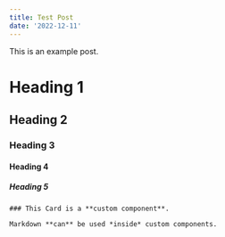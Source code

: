 ```yaml
---
title: Test Post
date: '2022-12-11'
---
```

 
This is an example post.
 
# Heading 1
 
## Heading 2
 
### Heading 3
 
#### Heading 4
 
##### Heading 5
 
<Card>
 
    ### This Card is a **custom component**.
 
    Markdown **can** be used *inside* custom components.
 
</Card>